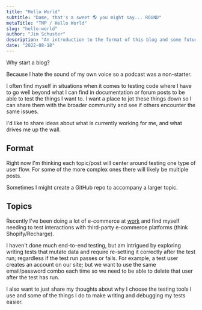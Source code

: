 ```yaml
---
title: "Hello World"
subtitle: "Dame, that's a sweet 🌎 you might say... ROUND"
metaTitle: "TMP / Hello World"
slug: "hello-world"
author: "Jim Schuster"
description: "An introduction to the format of this blog and some future topics/posts."
date: "2022-08-18"
---
```


Why start a blog?

Because I hate the sound of my own voice so a podcast was a non-starter.

I often find myself in situations when it comes to testing code where I have to go well beyond what I can find in documentation or forum posts to be able to test the things I want to. I want a place to jot these things down so I can share them with the broader community and see if others encounter the same issues.

I'd like to share ideas about what is currently working for me, and what drives me up the wall.

## Format

Right now I'm thinking each topic/post will center around testing one type of user flow. For some of the more complex ones there will likely be multiple posts.

Sometimes I might create a GitHub repo to accompany a larger topic.

## Topics

Recently I've been doing a lot of e-commerce at [work](https://www.shapertools.com) and find myself needing to test interactions with third-party e-commerce platforms (think Shopify/Recharge).

I haven't done much end-to-end testing, but am intrigued by exploring writing tests that mutate data and require re-setting it correctly after the test run; regardless if the test run passes or fails. For example, a test user creates an account on our site; but we want to use the same email/password combo each time so we need to be able to delete that user after the test has run.

I also want to just share my thoughts about why I choose the testing tools I use and some of the things I do to make writing and debugging my tests easier.

